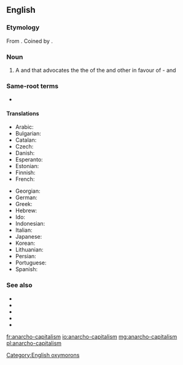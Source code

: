 ==English==
===Etymology===
From {{prefix|anarcho|capitalism|lang=en}}. Coined by {{w|Murray Rothbard}}.

===Noun===
{{wikipedia}}
{{wikiquote}}
{{en-noun|head=[[anarcho-]][[capitalism]]|-}}
# {{label|en|politics|economy}} A {{l/en|political}} and {{l/en|economic}} {{l/en|philosophy}} that advocates the the {{l/en|elimination}} of the {{l/en|state}} and other {{l/en|coercitive}} {{l/en|institutions}} in favour of {{l/en|individual}} {{l/en|self}}-{{l/en|ownership}} and {{l/en|free market}} 

===Same-root terms===
*{{l/en|anarcho-capitalist}}

====Translations====
{{trans-top|philosophy that advocates the elimination of the state and a self-regulating free market}}
* Arabic: {{t|ar|لاسلطوية رأسمالية}}
* Bulgarian: {{t|bg|aнархокапитализъм|sc=Cyrl}}
* Catalan: {{t|ca|anarcocapitalisme}}
* Czech: {{t|cs|anarchokapitalismus}}
* Danish: {{t|da|anarkokapitalisme}}
* Esperanto: {{t|eo|anarki-kapitalismo}}
* Estonian: {{t|et|anarhokapitalism}}
* Finnish: {{t|fi|anarkokapitalismi}}
* French: {{t+|fr|anarcho-capitalisme}}
{{trans-mid}}
* Georgian: {{t|ka|ანარქო-კაპიტალიზმი}}
* German: {{t|de|Anarchokapitalismus}}
* Greek: {{t|el|aναρχοκαπιταλισμός}}
* Hebrew: {{t|he|אנרכו־קפיטליזם|alt=אנרכו-קפיטליזם}}
* Ido: {{t|io|anarkio-kapitalismo}}
* Indonesian: {{t|id|anarko kapitalisme}}
* Italian: {{t|it|anarcocapitalismo|m}}
* Japanese: {{t|ja|無政府資本主義|sc=Jpan}}
* Korean: {{t|ko|아나코 자본주의|sc=Kore}}
* Lithuanian: {{t|lt|anarchokapitalizmas}}
* Persian: {{t|fa|آنارکو-کاپیتالیسم|sc=fa-Arab}}
* Portuguese: {{t|pt|anarcocapitalismo|m}}
* Spanish: {{t+|es|anarcocapitalismo|m}}
{{trans-bottom}}

===See also===
* {{l/en|agorism}}
* {{l/en|anarcho-individualism}}
* {{l/en|libertarianism}}
* {{l/en|Rothbardian}}
* {{l/en|voluntaryism}}

[[Category:English oxymorons]]

[[fr:anarcho-capitalism]]
[[io:anarcho-capitalism]]
[[mg:anarcho-capitalism]]
[[pl:anarcho-capitalism]]